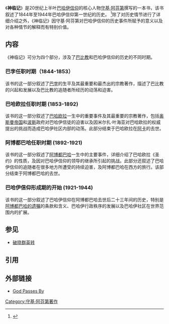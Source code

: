 {{Refimprove|time=2020-07-03T16:12:25+00:00}}
{{巴哈伊信仰经典}}

《'''神临记'''》是20世纪上半叶[[巴哈伊信仰|巴哈伊信仰]]的核心人物[[守基·阿芬第|守基·阿芬第]]撰写的一本书，该书叙述了1844年至1944年巴哈伊信仰第一世纪的历史。 <ref name="God_Passes_By">{{cite book |first=Shoghi |last=Effendi |authorlink=Shoghi Effendi |year=1944 |title=God Passes By |publisher=Baháʼí Publishing Trust |location=Wilmette, Illinois, USA |isbn=0-87743-020-9 |url=http://reference.bahai.org/en/t/se/GPB/ |access-date=2020-07-01 |archive-date=2008-05-12 |archive-url=https://web.archive.org/web/20080512041312/http://reference.bahai.org/en/t/se/GPB/ |dead-url=no }}</ref>除了对历史情节进行了详细介绍之外，《神临记》因守基·阿芬第对巴哈伊信仰的历史事件所赋予的意义以及对各种情节的解释而有特别价值。 
{{clear|left}}

==内容==
《神临记》可分为四个部分，涉及了[[巴比教|巴比教]]和巴哈伊信仰的历史的不同时期。 

===巴孛任职时期（1844-1853） ===
该书的这一部分叙述了[[巴孛|巴孛]]的生平及其最重要和最杰出的宗教著作，描述了巴比教的兴起和发展以及巴比教的追随者所经历的动荡和迫害。

===巴哈欧拉任职时期 (1853-1892)===
该书的这一部分叙述了[[巴哈欧拉|巴哈欧拉]]一生中的重要事件及其最重要的宗教著作，包括[[奥斯曼帝国|奥斯曼帝国]]和[[波斯|波斯]]政府对巴哈伊信徒的迫害以及因米尔扎·叶海亚对巴哈欧拉的权威提出的挑战而造成巴哈伊社区内部的动荡。此部分结束于巴哈欧拉在[[阿卡_(以色列)|阿卡]]的去世。

===阿博都巴哈任职时期 (1892-1921)===
该书的这一部分叙述了[[阿博都巴哈|阿博都巴哈]]一生中的主要事件，详细介绍了巴哈欧拉《圣约》的性质，及因对巴哈伊信仰的领导的继承所引起的挑战。此部分还叙述了巴哈伊信仰的追随者在很多地方所遭受的持续迫害，及阿博都巴哈在西方的旅行。该部分结束于阿博都巴哈的去世。

===巴哈伊信仰形成期的开始 (1921-1944)===
该书的这一部分叙述了巴哈伊信仰在阿博都巴哈去世后二十三年间的历史，特别是[[阿博都巴哈的遗嘱|阿博都巴哈的遗嘱]]的条款和含义、巴哈伊行政秩序的发展以及巴哈伊社区在世界范围内的扩展。

==参见==
*[[破晓群英转|破晓群英转]]

==引用==
{{reflist}}

==外部链接==
*[https://www.bahai.org/library/authoritative-texts/shoghi-effendi/god-passes-by/ God Passes By] {{Wayback|url=https://www.bahai.org/library/authoritative-texts/shoghi-effendi/god-passes-by/ |date=20210331031417 }}

[[Category:守基·阿芬第著作|Category:守基·阿芬第著作]]